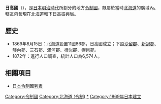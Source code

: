 {{japanese|image=Japan_prov_map_Hidaka.GIF|width=300px|caption=日高國的轄境（1869年8月15日）|japanese=日高国|kana=ひたかのくに|romaji=Hitaka no kuni}}
'''日高國'''（{{jpn|j=日高国|kyu=日高國|hg=ひだかのくに|hgt=|rm=Hidakanokuni|f=y}}），是[[日本|日本]][[明治時代|明治時代]]所劃分的地方[[令制國|令制國]]，隸屬於當時[[北海道_(令制)|北海道]]的廣域內。轄區包含現在[[北海道|北海道]]轄下[[日高振興局|日高振興局]]。

==歷史==
*1869年8月15日：北海道設置11國86郡，日高國成立；下設[[沙流郡|沙留郡]]、[[新冠郡|新冠郡]]、[[靜內郡|靜內郡]]、[[三石郡|三石郡]]、[[浦河郡|浦河郡]]、[[樣似郡|樣似郡]]、[[幌泉郡|幌泉郡]]。
*1872年：進行人口調查，統計人口為6,574人。

== 相關項目 ==
*[[日本令制國列表|日本令制國列表]]

{{日高国的郡}}
{{日本令制國}}

{{DEFAULTSORT:Hidaka}}

[[Category:令制國|Category:令制國]]
[[Category:北海道_(令制)|Category:北海道 (令制)]]
[[Category:日高國|*]]
[[Category:1869年日本建立|Category:1869年日本建立]]
{{JP-stub}}
{{geo-stub}}